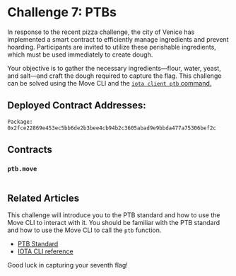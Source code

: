 




# Challenge 7: PTBs

In response to the recent pizza challenge, the city of Venice has implemented a smart contract to efficiently manage ingredients and prevent hoarding. Participants are invited to utilize these perishable ingredients, which must be used immediately to create dough. 

Your objective is to gather the necessary ingredients—flour, water, yeast, and salt—and craft the dough required to capture the flag. This challenge can be solved using the Move CLI and the [`iota client ptb` command.](../../references/cli/ptb.mdx)

## Deployed Contract Addresses:
```
Package: 0x2fce22869e453ec5bb6de2b3bee4cb94b2c3605abad9e9bbda477a75306bef2c
```

## Contracts

### `ptb.move`
```move file=<rootDir>/docs/examples/move/ctf/challenge_7/sources/ptb.move
```


## Related Articles

This challenge will introduce you to the PTB standard and how to use the Move CLI to interact with it. You should be familiar with the PTB standard and how to use the Move CLI to call the `ptb` function.

- [PTB Standard](../iota-101/transactions/ptb/programmable-transaction-blocks-overview.mdx)
- [IOTA CLI reference](../../references/cli/ptb.mdx)



Good luck in capturing your seventh flag!



<ChallengeVerifier expectedObjectType="0x2fce22869e453ec5bb6de2b3bee4cb94b2c3605abad9e9bbda477a75306bef2c::ptb::Flag" challengeNumber="7" nftName="PTBs"/>